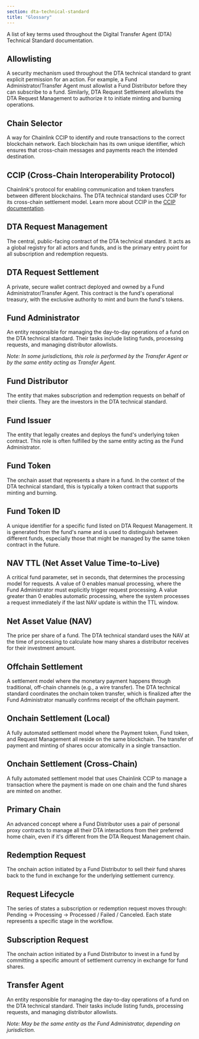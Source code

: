 ```yaml
---
section: dta-technical-standard
title: "Glossary"
---
```



A list of key terms used throughout the Digital Transfer Agent (DTA) Technical Standard documentation.

## Allowlisting

A security mechanism used throughout the DTA technical standard to grant explicit permission for an action. For example, a Fund Administrator/Transfer Agent must allowlist a Fund Distributor before they can subscribe to a fund. Similarly, DTA Request Settlement allowlists the DTA Request Management to authorize it to initiate minting and burning operations.

## Chain Selector

A way for Chainlink CCIP to identify and route transactions to the correct blockchain network. Each blockchain has its own unique identifier, which ensures that cross-chain messages and payments reach the intended destination.

## CCIP (Cross-Chain Interoperability Protocol)

Chainlink's protocol for enabling communication and token transfers between different blockchains. The DTA technical standard uses CCIP for its cross-chain settlement model. Learn more about CCIP in the [CCIP documentation](/ccip).

## DTA Request Management

The central, public-facing contract of the DTA technical standard. It acts as a global registry for all actors and funds, and is the primary entry point for all subscription and redemption requests.

## DTA Request Settlement

A private, secure wallet contract deployed and owned by a Fund Administrator/Transfer Agent. This contract is the fund's operational treasury, with the exclusive authority to mint and burn the fund's tokens.

## Fund Administrator

An entity responsible for managing the day-to-day operations of a fund on the DTA technical standard. Their tasks include listing funds, processing requests, and managing distributor allowlists.

_Note: In some jurisdictions, this role is performed by the Transfer Agent or by the same entity acting as Transfer Agent._

## Fund Distributor

The entity that makes subscription and redemption requests on behalf of their clients. They are the investors in the DTA technical standard.

## Fund Issuer

The entity that legally creates and deploys the fund's underlying token contract. This role is often fulfilled by the same entity acting as the Fund Administrator.

## Fund Token

The onchain asset that represents a share in a fund. In the context of the DTA technical standard, this is typically a token contract that supports minting and burning.

## Fund Token ID

A unique identifier for a specific fund listed on DTA Request Management. It is generated from the fund's name and is used to distinguish between different funds, especially those that might be managed by the same token contract in the future.

## NAV TTL (Net Asset Value Time-to-Live)

A critical fund parameter, set in seconds, that determines the processing model for requests. A value of 0 enables manual processing, where the Fund Administrator must explicitly trigger request processing. A value greater than 0 enables automatic processing, where the system processes a request immediately if the last NAV update is within the TTL window.

## Net Asset Value (NAV)

The price per share of a fund. The DTA technical standard uses the NAV at the time of processing to calculate how many shares a distributor receives for their investment amount.

## Offchain Settlement

A settlement model where the monetary payment happens through traditional, off-chain channels (e.g., a wire transfer). The DTA technical standard coordinates the onchain token transfer, which is finalized after the Fund Administrator manually confirms receipt of the offchain payment.

## Onchain Settlement (Local)

A fully automated settlement model where the Payment token, Fund token, and Request Management all reside on the same blockchain. The transfer of payment and minting of shares occur atomically in a single transaction.

## Onchain Settlement (Cross-Chain)

A fully automated settlement model that uses Chainlink CCIP to manage a transaction where the payment is made on one chain and the fund shares are minted on another.

## Primary Chain

An advanced concept where a Fund Distributor uses a pair of personal proxy contracts to manage all their DTA interactions from their preferred home chain, even if it's different from the DTA Request Management chain.

## Redemption Request

The onchain action initiated by a Fund Distributor to sell their fund shares back to the fund in exchange for the underlying settlement currency.

## Request Lifecycle

The series of states a subscription or redemption request moves through: Pending → Processing → Processed / Failed / Canceled. Each state represents a specific stage in the workflow.

## Subscription Request

The onchain action initiated by a Fund Distributor to invest in a fund by committing a specific amount of settlement currency in exchange for fund shares.

## Transfer Agent

An entity responsible for managing the day-to-day operations of a fund on the DTA technical standard. Their tasks include listing funds, processing requests, and managing distributor allowlists.

_Note: May be the same entity as the Fund Administrator, depending on jurisdiction._
